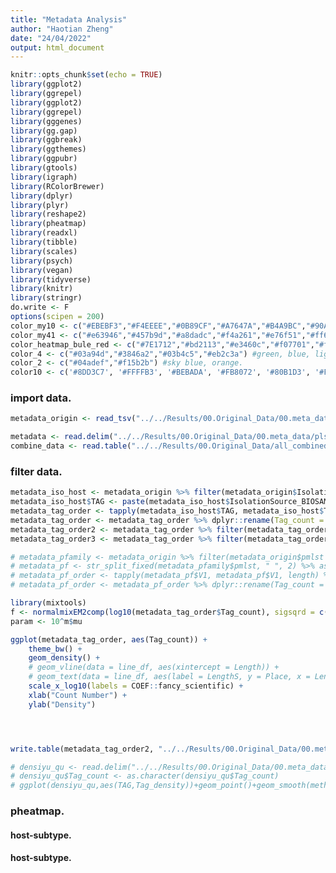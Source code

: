 ```yaml
---
title: "Metadata Analysis"
author: "Haotian Zheng"
date: "24/04/2022"
output: html_document
---
```


```r
knitr::opts_chunk$set(echo = TRUE)
library(ggplot2)
library(ggrepel)
library(ggplot2)
library(ggrepel)
library(gggenes)
library(gg.gap)
library(ggbreak)
library(ggthemes)
library(ggpubr)
library(gtools)
library(igraph)
library(RColorBrewer)
library(dplyr)
library(plyr)
library(reshape2)
library(pheatmap)
library(readxl)
library(tibble)
library(scales)
library(psych)
library(vegan)
library(tidyverse)
library(knitr)
library(stringr)
do.write <- F
options(scipen = 200)
color_my10 <- c("#EBEBF3","#F4EEEE","#0B89CF","#A7647A","#B4A9BC","#90A3BD","#39639B","#DF9599","#AACFDD","#D8757B")
color_my41 <- c("#e63946","#457b9d","#a8dadc","#f4a261","#e76f51","#ff6b6b","#e5989b","#4ecdc4","#9bc1bc","#3d5a80","#cbf3f0","#d3bcc0","#bfc0c0","#b2967d","#9db4c0","#74546a","#84a59d","#bee3db","#f28482","#89b0ae","#4ecdc4","#fe5f55","#68d8d6","#ffd5c2","#77bfa3","#b8d8d8","#f694c1","#f7b267","#58a4b0","#f2cc8f","#a5668b","#f5cb5c","#06aed5","#ed6a5a","#5ca4a9","#ff715b","#59c3c3","#f4a261","#e63946","#fcb9b2","#8ac6d0")
color_heatmap_bule_red <- c("#7E1712","#bd2113","#e3460c","#f07701","#f59525","#fccbb8","#f5e13a","#a3e2e1","#6ab7e1","#4f74bb","#472497")  # top_soil::red--blue
color_4 <- c("#03a94d","#3846a2","#03b4c5","#eb2c3a") #green, blue, light blue, red.
color_2 <- c("#04adef","#f15b2b") #sky blue, orange.
color10 <- c('#8DD3C7', '#FFFFB3', '#BEBADA', '#FB8072', '#80B1D3', '#FDB462', '#B3DE69', '#FCCDE5', '#BC80BD', '#CCEBC5', 'gray')
```

### import data.
```r
metadata_origin <- read_tsv("../../Results/00.Original_Data/00.meta_data/plsdb_filtered.tsv")

metadata <- read.delim("../../Results/00.Original_Data/00.meta_data/plsdb_metadata_mar.txt",header = T,check.names = F,sep = "\t")
combine_data <- read.table("../../Results/00.Original_Data/all_combined_data.txt",header = T,check.names = F,sep = "\t")
```

### filter data.
```r
metadata_iso_host <- metadata_origin %>% filter(metadata_origin$IsolationSource_BIOSAMPLE != "" | metadata_origin$Host_BIOSAMPLE != "")
metadata_iso_host$TAG <- paste(metadata_iso_host$IsolationSource_BIOSAMPLE,"_",metadata_iso_host$Host_BIOSAMPLE)
metadata_tag_order <- tapply(metadata_iso_host$TAG, metadata_iso_host$TAG, length) %>% as.data.frame() %>% rownames_to_column("TAG")
metadata_tag_order <- metadata_tag_order %>% dplyr::rename(Tag_count = ".")
metadata_tag_order2 <- metadata_tag_order %>% filter(metadata_tag_order$Tag_count > 9)
metadata_tag_order3 <- metadata_tag_order %>% filter(metadata_tag_order$Tag_count <= 9)

# metadata_pfamily <- metadata_origin %>% filter(metadata_origin$pmlst != "")
# metadata_pf <- str_split_fixed(metadata_pfamily$pmlst, " ", 2) %>% as.data.frame()
# metadata_pf_order <- tapply(metadata_pf$V1, metadata_pf$V1, length) %>% as.data.frame() %>% rownames_to_column("plasmidfinder")
# metadata_pf_order <- metadata_pf_order %>% dplyr::rename(Tag_count = ".")

library(mixtools)
f <- normalmixEM2comp(log10(metadata_tag_order$Tag_count), sigsqrd = c(1,2), mu = c(3,5), lambda = 0.5)
param <- 10^m$mu

ggplot(metadata_tag_order, aes(Tag_count)) +
    theme_bw() +
    geom_density() +
    # geom_vline(data = line_df, aes(xintercept = Length)) +
    # geom_text(data = line_df, aes(label = LengthS, y = Place, x = Length), hjust = -0.2, size = 3) +
    scale_x_log10(labels = COEF::fancy_scientific) +
    xlab("Count Number") +
    ylab("Density")




write.table(metadata_tag_order2, "../../Results/00.Original_Data/00.meta_data/plsdb_filtered_tag.txt", sep = "\t", row.names = F)
```


```r
# densiyu_qu <- read.delim("../../Results/00.Original_Data/00.meta_data/plsdb_filtered_tag.txt",header = T,sep = "\t")
# densiyu_qu$Tag_count <- as.character(densiyu_qu$Tag_count)
# ggplot(densiyu_qu,aes(TAG,Tag_density))+geom_point()+geom_smooth(method="loess")
```



### pheatmap.
#### host-subtype.

#### host-subtype.



#